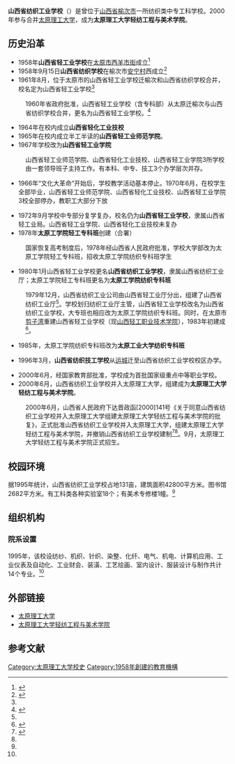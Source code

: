 {{coord|37.698813|112.73384|display=title|region:CN_type:edu}}
{{Infobox university
|name        =山西省纺织工业学校
|EnglishName ={{lang|en|Shanxi Textile Industry School}}
|image       =
|caption     =
|motto       =
|established =1958年
|closed      =2000年
|re-established =
|anniversary =
|type        =公立
|president   =
|dean        =
|secretary   =
|faculty     =
|staff       =教学人员137名。其中高级讲师33名，讲师(含实验师)59名（1995年）<ref name="History">{{cite isbn|7503526505}}</ref>
|students    =1800多名（1995年）<ref name="History"/>
|location    =[[晋中市|晋中市]][[榆次区|榆次区]][[迎宾路|迎宾路]]
|campus      =
|area        =占地131亩，建筑面积42800平方米（1995年）<ref name="History"/>
|colors      =
|affiliations=
|zip         =
|telephone   =
|website     =
|logo        =
|footnotes   =
}}

'''山西省纺织工业学校'''（{{lang-en|Shanxi Textile Industry School}}）是曾位于[[山西省|山西省]][[榆次市|榆次市]]一所纺织类中专工科学校。2000年参与合并[[太原理工大学|太原理工大学]]，成为'''太原理工大学轻纺工程与美术学院'''。

==历史沿革==
*1958年'''山西省轻工业学校'''在[[太原市|太原市]][[西羊市街|西羊市街]]成立<ref name="LightIndustry">{{cite isbn|7501911045}}</ref>
*1958年9月15日'''山西省纺织学校'''在榆次市[[安宁村|安宁村]]西成立<ref name="Yuci">{{cite isbn|9787101068603}}</ref>
*1961年8月，位于太原市的山西省轻工业学校迁榆次和山西省纺织学校合并，校名定为山西省轻工业学校<ref name="History"/>
:1960年省政府批准，山西省轻工业学校（含专科部）从太原迁榆次与山西省纺织学校合并，更名为山西省轻工业学校。<ref>{{cite web|url=http://www.qfmy.tyut.edu.cn/jianjie2/xyjs.htm|title=学院简史|work=太原理工大学轻纺工程与美术学院网站|accessdate=2013-06-21|deadurl=yes|archiveurl=https://web.archive.org/web/20130717084728/http://www.qfmy.tyut.edu.cn/jianjie2/xyjs.htm|archivedate=2013-07-17}}</ref>

*1964年在校内成立'''山西省轻化工业技校'''
*1965年在校内成立半工半读的'''山西省轻工业师范学院'''。
*1967年学校改为'''山西省轻工业学院'''
:山西省轻工业师范学院、山西省轻化工业技校、山西省轻工业学院3所学校由一套领导班子主持工作。有本科、中专、技工3个办学层次并存。

*1966年“文化大革命”开始后，学校教学活动基本停止。1970年6月，在校学生全部毕业，山西省轻工业师范学院、山西省轻化工业技校、山西省轻工业学院3校全部停办，教职工大部分下放

*1972年9月学校中专部分复学复办，校名仍为'''山西省轻工业学校'''，隶属山西省轻工业局。山西省轻工业学院、山西省轻化工业技校未复办
*1978年'''太原工学院轻工专科班'''创建（合署）
:国家恢复高考制度后，1978年经山西省人民政府批准，学校大学部改为太原工学院轻工专科班，招收太原工学院纺织专科班学生

*1980年1月山西省轻工业学校更名'''山西省纺织工业学校'''，隶属山西省纺织工业厅；太原工学院轻工专科班更名为'''太原工学院纺织专科班'''
:1979年12月，山西省纺织工业公司由山西省轻工业厅分出，组建了山西省纺织工业厅<ref name="LightIndustry"/>。学校划归纺织工业厅主管，山西省轻工业学校改名为山西省纺织工业学校，大专班也相应改为太原工学院纺织专科班。同时，在太原市[[剪子湾|剪子湾]]重建山西省轻工业学校（现[[山西轻工职业技术学院|山西轻工职业技术学院]]），1983年初建成<ref>{{cite web|title=山西轻工职业技术学院简介|url=http://www.sxqgzy.cn/onews1.asp?id=483|publisher=山西轻工职业技术学院网站|accessdate=2014-01-17|deadurl=yes|archiveurl=https://web.archive.org/web/20140403140534/http://www.sxqgzy.cn/onews1.asp?id=483|archivedate=2014-04-03}}</ref>。

*1985年，太原工学院纺织专科班改为'''太原工业大学纺织专科班'''

*1996年3月，'''山西省纺织技工学校'''从[[运城|运城]]迁至山西省纺织工业学校校区办学。

*2000年6月，经国家教育部批准，学校成为首批国家级重点中等职业学校。
*2000年6月，山西省纺织工业学校并入太原理工大学，组建成为'''太原理工大学轻纺工程与美术学院'''。
:2000年6月，山西省人民政府下达晋政函[2000]141号《关于同意山西省纺织工业学校并入太原理工大学组建太原理工大学轻纺工程与美术学院的批复》，正式批准山西省纺织工业学校并入太原理工大学，组建太原理工大学轻纺工程与美术学院，并撤销山西省纺织工业学校建制<ref>{{cite web|url=http://www.qfmy.tyut.edu.cn/jianjie2/xyfz.htm|title=学院发展|work=太原理工大学轻纺工程与美术学院网站|accessdate=2013-06-21|deadurl=yes|archiveurl=https://web.archive.org/web/20130717084722/http://www.qfmy.tyut.edu.cn/jianjie2/xyfz.htm|archivedate=2013-07-17}}</ref><ref name="Yuci"/>。9月，太原理工大学轻纺工程与美术学院正式招生。

==校园环境==
据1995年统计，山西省纺织工业学校占地131亩，建筑面积42800平方米。图书馆2682平方米。有工科类各种实验室18个；有美术专修楼1幢。<ref name="History"/>

==组织机构==
===院系设置===
1995年，该校设纺纱、机织、针织、染整、化纤、电气、机电、计算机应用、工业仪表及自动化、工业财会、装潢、工艺绘画、室内设计、服装设计与制作共计14个专业。<ref name="History"/>

==外部链接==
*[http://www.tyut.edu.cn 太原理工大学]
*[https://web.archive.org/web/20131201203904/http://www.qfmy.tyut.edu.cn/ 太原理工大学轻纺工程与美术学院]

==参考文献==
<div class="references-small">
<references />
</div>

{{太原理工大学}}
[[Category:太原理工大学校史|Category:太原理工大学校史]]
[[Category:1958年創建的教育機構|Category:1958年創建的教育機構]]